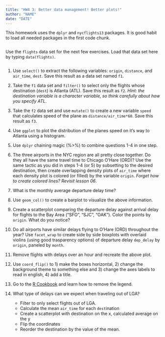 ```yaml
---
title: "HW4 3: Better data management! Better plots!"
author: "NAME"
date: "DATE"
---
```


This homework uses the `dplyr` and `nycflights13` packages. It is good habit to load all needed packages in the first code chunk. 

```r


```

Use the `flights` data set for the next few exercises.  Load that data set here by typing `data(flights)`. 
```r

```



1. Use `select()` to extract the following variables: `origin`, `distance`, and `air_time`, `dest`. Save this result as a data set named `f1`. 



2. Take the `f1` data set and `filter()` to select only the flights whose destination (`dest`) is Atlanta (ATL). Save this result as `f2`. _Hint: the destination variable is a character variable, so think carefully about how you specify ATL_. 


3. Take the `f2` data set and use `mutate()` to create a new variable `speed` that calculates speed of the plane as `distance/air_time*60`. Save this result as `f3`. 


4. Use `ggplot` to plot the distribution of the planes speed on it's way to Atlanta using a histogram. 



5. Use `dplyr` chaining magic (%>%) to combine questions 1-4 in one step. 


6. The three airports in the NYC region are all pretty close together. Do they all have the same travel time to Chicago O'Hare (ORD)? Use the same tactic as you did in steps 1-4 (or 5) by subsetting to the desired destination, then create overlapping density plots of `air_time` where each density plot is colored (or filled) by the variable `origin`. _Forget how to create colored lines? Revisit lesson 06_. 



7. What is the monthly average departure delay time? 



8. Use `geom_col()` to create a barplot to visualize the above information. 


9. Create a scatterplot comparing the departure delay against arrival delay for flights to the Bay Area ("SFO", "SJC", "OAK"). Color the points by `origin`. What do you notice? 



10. Do all airports have similar delays flying to O'Hare (ORD) throughout the year? Use `facet_wrap` to create side by side boxplots with overlaid violins (using good trasparency options) of departure delay `dep_delay` by `origin`, paneled by `month`.  




11. Remove flights with delays over an hour and recreate the above plot.



12. Use `coord_flip()` to 1) make the boxes horizontal, 2) change the background theme to something else and 3) change the axes labels to read in english, 4) add a title. 


13. Go to the [R Cookbook](http://www.cookbook-r.com/Graphs/) and learn how to remove the legend. 


14. What type of delays can we expect when traveling out of LGA? 
    * Filter to only select flights out of LGA. 
    * Calculate the mean `air_time` for each `dest`ination
    * Create a scatterplot with destination on the x, calculated average on the y
    * Flip the coordinates
    * Reorder the destination by the value of the mean. 


